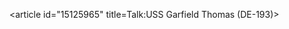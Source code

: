 <article id="15125965" title=Talk:USS Garfield Thomas (DE-193)>
	<talkpage id="15125965" title="Talk:USS Garfield Thomas (DE-193)">
{{WPMILHIST|class=Start|B1=n|B2=n|B3=y|B4=y|B5=y|US=yes|WWII=yes|Maritime=yes}}
{{WikiProject Ships|class=Start|importance=Mid}}
	</talkpage>
</article>